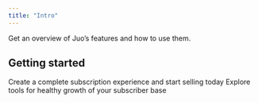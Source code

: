 ```yaml
---
title: "Intro"
---
```


Get an overview of Juo’s features and how to use them.

<div style={{ display:"flex",justifyContent:"center" }} />

## Getting started

<CardGroup cols={2}>
  <Card title="Launch subscriptions" icon="rocket" href="/launch-subscriptions">
    Create a complete subscription experience and start selling today
  </Card>
  <Card title="Grow & retain" icon="leaf" href="/grow-and-retain">
    Explore tools for healthy growth of your subscriber base
  </Card>
</CardGroup>